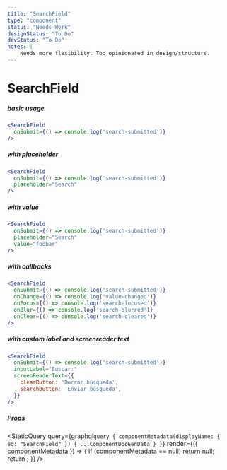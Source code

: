 ```yaml
---
title: "SearchField"
type: "component"
status: "Needs Work"
designStatus: "To Do"
devStatus: "To Do"
notes: |
    Needs more flexibility. Too opinionated in design/structure.
---
```



# SearchField


##### basic usage

```jsx live=true
<SearchField
  onSubmit={() => console.log('search-submitted')}
/>
```


##### with placeholder

```jsx live=true
<SearchField
  onSubmit={() => console.log('search-submitted')}
  placeholder="Search"
/>
```


##### with value

```jsx live=true
<SearchField
  onSubmit={() => console.log('search-submitted')}
  placeholder="Search"
  value="foobar"
/>
```


##### with callbacks

```jsx live=true
<SearchField
  onSubmit={() => console.log('search-submitted')}
  onChange={() => console.log('value-changed')}
  onFocus={() => console.log('search-focused')}
  onBlur={() => console.log('search-blurred')}
  onClear={() => console.log('search-cleared')}
/>
```


##### with custom label and screenreader text

```jsx live=true
<SearchField
  onSubmit={() => console.log('search-submitted')}
  inputLabel="Buscar:"
  screenReaderText={{
    clearButton: 'Borrar búsqueda',
    searchButton: 'Enviar búsqueda',
  }}
/>
```


##### Props

<StaticQuery
  query={graphql`query {
    componentMetadata(displayName: { eq: "SearchField" }) { ...ComponentDocGenData }
  }`}
  render={({ componentMetadata }) => {
    if (componentMetadata == null) return null;
    return <PropsTable propMetaData={componentMetadata.props} />;
  }}
/>
